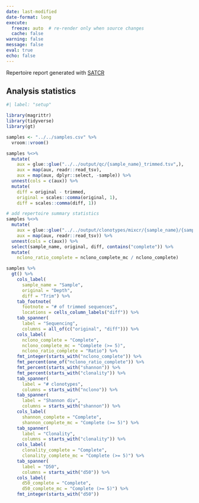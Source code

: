 ```yaml
---
date: last-modified
date-format: long
execute:
  freeze: auto  # re-render only when source changes
  cache: false
warning: false
message: false
eval: true
echo: false
---
```


Repertoire report generated with [SATCR](https://github.com/Ong-Research/SATCR)

## Analysis statistics {.unnumbered}


```r
#| label: "setup"

library(magrittr)
library(tidyverse)
library(gt)

samples <- "../../samples.csv" %>%
  vroom::vroom()

samples %<>%
  mutate(
    aux = glue::glue("../../output/qc/{sample_name}_trimmed.tsv",),
    aux = map(aux, readr::read_tsv),
    aux = map(aux, dplyr::select, -sample)) %>%
  unnest(cols = c(aux)) %>%
  mutate(
    diff = original - trimmed,
    original = scales::comma(original, 1),
    diff = scales::comma(diff, 1))

# add repertoire summary statistics
samples %<>%
  mutate(
    aux = glue::glue("../../output/clonotypes/mixcr/{sample_name}/{sample_name}_summary.tsv"),
    aux = map(aux, readr::read_tsv)) %>%
  unnest(cols = c(aux)) %>%
  select(sample_name, original, diff, contains("complete")) %>%
  mutate(
    nclono_ratio_complete = nclono_complete_mc / nclono_complete)

samples %>%
  gt() %>%
    cols_label(
      sample_name = "Sample",
      original = "Depth",
      diff = "Trim") %>%
    tab_footnote(
      footnote = "# of trimmed sequences",
      locations = cells_column_labels("diff")) %>%
    tab_spanner(
      label = "Sequencing",
      columns = all_of(c("original", "diff"))) %>%
    cols_label(
      nclono_complete = "Complete",
      nclono_complete_mc = "Complete (>= 5)",
      nclono_ratio_complete = "Ratio") %>%
    fmt_integer(starts_with("nclono_complete")) %>%
    fmt_percent(one_of("nclono_ratio_complete")) %>%
    fmt_percent(starts_with("shannon")) %>%
    fmt_percent(starts_with("clonality")) %>%
    tab_spanner(
      label = "# clonotypes",
      columns = starts_with("nclono")) %>%
    tab_spanner(
      label = "Shannon div",
      columns = starts_with("shannon")) %>%
    cols_label(
      shannon_complete = "Complete",
      shannon_complete_mc = "Complete (>= 5)") %>%
    tab_spanner(
      label = "Clonality",
      columns = starts_with("clonality")) %>%
    cols_label(
      clonality_complete = "Complete",
      clonality_complete_mc = "Complete (>= 5)") %>%
    tab_spanner(
      label = "D50",
      columns = starts_with("d50")) %>%
    cols_label(
      d50_complete = "Complete",
      d50_complete_mc = "Complete (>= 5)") %>%
    fmt_integer(starts_with("d50"))

      

```

